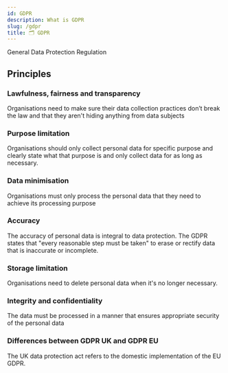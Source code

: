 ```yaml
---
id: GDPR
description: What is GDPR
slug: /gdpr
title: 🗂️ GDPR
---
```


<p className="grey">General Data Protection Regulation</p>

## Principles

### Lawfulness, fairness and transparency

Organisations need to make sure their data collection practices don’t break the law and that they aren't hiding anything from data subjects

### Purpose limitation

Organisations should only collect personal data for specific purpose and clearly state what that purpose is and only collect data for as long as necessary. 

### Data minimisation

Organisations must only process the personal data that they need to achieve its processing purpose

### Accuracy

The accuracy of personal data is integral to data protection. The GDPR states that "every reasonable step must be taken" to erase or rectify data that is inaccurate or incomplete.

### Storage limitation
Organisations need to delete personal data when it's no longer necessary.

### Integrity and confidentiality
The data must be processed in a manner that ensures appropriate security of the personal data

### Differences between GDPR UK and GDPR EU
The UK data protection act refers to the domestic implementation of the EU GDPR.



